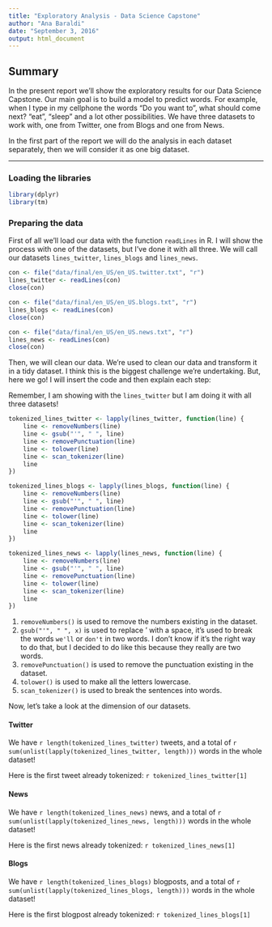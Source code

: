```yaml
---
title: "Exploratory Analysis - Data Science Capstone"
author: "Ana Baraldi"
date: "September 3, 2016"
output: html_document
---
```

## Summary

In the present report we'll show the exploratory results for our Data Science Capstone. Our main goal is to build a model to predict words. For example, when I type in my cellphone the words "Do you want to", what should come next? "eat", "sleep" and a lot other possibilities. We have three datasets to work with, one from Twitter, one from Blogs and one from News.

In the first part of the report we will do the analysis in each dataset separately, then we will consider it as one big dataset.

---

### Loading the libraries

```r
library(dplyr)
library(tm)
```

### Preparing the data

First of all we'll load our data with the function `readLines` in R. I will show the process with one of the datasets, but I've done it with all three. We will call our datasets `lines_twitter`, `lines_blogs` and `lines_news`.

```r
con <- file("data/final/en_US/en_US.twitter.txt", "r") 
lines_twitter <- readLines(con)
close(con)
```

```r
con <- file("data/final/en_US/en_US.blogs.txt", "r") 
lines_blogs <- readLines(con)
close(con)
```
```r
con <- file("data/final/en_US/en_US.news.txt", "r") 
lines_news <- readLines(con)
close(con)
```

Then, we will clean our data. We're used to clean our data and transform it in a tidy dataset. I think this is the biggest challenge we're undertaking. But, here we go! I will insert the code and then explain each step:

Remember, I am showing with the `lines_twitter` but I am doing it with all three datasets!

```r
tokenized_lines_twitter <- lapply(lines_twitter, function(line) {
    line <- removeNumbers(line) 
    line <- gsub("'", " ", line)
    line <- removePunctuation(line)
    line <- tolower(line)
    line <- scan_tokenizer(line)
    line
})
```
```r
tokenized_lines_blogs <- lapply(lines_blogs, function(line) {
    line <- removeNumbers(line) 
    line <- gsub("'", " ", line)
    line <- removePunctuation(line)
    line <- tolower(line)
    line <- scan_tokenizer(line)
    line
})
```
```r
tokenized_lines_news <- lapply(lines_news, function(line) {
    line <- removeNumbers(line) 
    line <- gsub("'", " ", line)
    line <- removePunctuation(line)
    line <- tolower(line)
    line <- scan_tokenizer(line)
    line
})
```

1. `removeNumbers()` is used to remove the numbers existing in the dataset. 
2. `gsub("'", " ", x)` is used to replace ' with a space, it's used to break the words `we'll` or `don't` in two words. I don't know if it's the right way to do that, but I decided to do like this because they really are two words. 
3. `removePunctuation()` is used to remove the punctuation existing in the dataset.
4. `tolower()` is used to make all the letters lowercase.
5. `scan_tokenizer()` is used to break the sentences into words.

Now, let's take a look at the dimension of our datasets.

#### Twitter

We have `r length(tokenized_lines_twitter)` tweets, and a total of `r sum(unlist(lapply(tokenized_lines_twitter, length)))` words in the whole dataset!

Here is the first tweet already tokenized: `r tokenized_lines_twitter[1]`

#### News

We have `r length(tokenized_lines_news)` news, and a total of `r sum(unlist(lapply(tokenized_lines_news, length)))` words in the whole dataset!

Here is the first news already tokenized: `r tokenized_lines_news[1]`

#### Blogs

We have `r length(tokenized_lines_blogs)` blogposts, and a total of `r sum(unlist(lapply(tokenized_lines_blogs, length)))` words in the whole dataset!

Here is the first blogpost already tokenized: `r tokenized_lines_blogs[1]`



